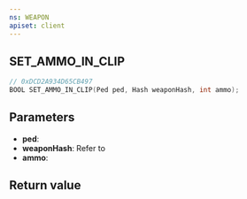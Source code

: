 ```yaml
---
ns: WEAPON
apiset: client
---
```

## SET_AMMO_IN_CLIP

```c
// 0xDCD2A934D65CB497
BOOL SET_AMMO_IN_CLIP(Ped ped, Hash weaponHash, int ammo);
```


## Parameters
* **ped**:
* **weaponHash**: Refer to <EmbeddedEnum type="eWeaponHash" />
* **ammo**:

## Return value
